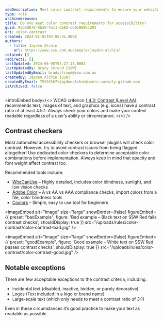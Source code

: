 ```yaml
---
seoDescription: Meet color contrast requirements to ensure your website's text and images are readable by everyone, including those with visual impairments.
type: rule
archivedreason:
title: Do you meet color contrast requirements for accessibility?
guid: 9ab5d07d-8b30-4a11-bb8d-cb01069bc291
uri: color-contrast
created: 2024-01-05T04:08:41.000Z
authors:
  - title: Jayden Alchin
    url: https://www.ssw.com.au/people/jayden-alchin/
related: []
redirects: []
lastUpdated: 2024-06-08T03:27:17.000Z
lastUpdatedBy: Brady Stroud [SSW]
lastUpdatedByEmail: bradystroud@ssw.com.au
createdBy: Jayden Alchin [SSW]
createdByEmail: 75593567+jaydenalchin@users.noreply.github.com
isArchived: false
---
```


<introEmbed
  body={<>
WCAG criterion [1.4.3: Contrast (Level AA)](https://www.w3.org/WAI/WCAG22/Understanding/contrast-minimum.html) recommends text, images of text, and graphics (e.g. icons) have a contrast ratio of at least 4.5:1.
Always check your colors and make your content readable regardless of a user’s ability or circumstance.
  </>}
/>
## Contrast checkers

Most automated accessibility checkers or browser plugins will check color contrast.
However, try to avoid contrast issues from being flagged altogether!
Use dedicated color checkers to determine acceptable color combinations before implementation.
Always keep in mind that opacity and font weight affect contrast too.

Recommended tools include:

- [WhoCanUse](https://www.whocanuse.com/) – Highly detailed, includes color blindness, sunlight, and low vision checks
- [Adobe Color](https://color.adobe.com/create/color-contrast-analyzer) – A vs AA vs AAA compliance checks, import colors from a file, color blindness tools
- [Coolors](https://coolors.co/contrast-checker) – Simple, easy to use tool for beginners

<imageEmbed
  alt="Image"
  size="large"
  showBorder={false}
  figureEmbed={{
    preset: "badExample",
    figure: 'Bad example – Black text on SSW Red fails contrast checks',
    shouldDisplay: true
  }}
  src="/uploads/rules/color-contrast/color-contrast-bad.jpg"
/>

<imageEmbed
  alt="Image"
  size="large"
  showBorder={false}
  figureEmbed={{
    preset: "goodExample",
    figure: 'Good example – White text on SSW Red passes contrast checks',
    shouldDisplay: true
  }}
  src="/uploads/rules/color-contrast/color-contrast-good.jpg"
/>

## Notable exceptions

There are few acceptable exceptions to the contrast criteria, including:

- Incidental text (disabled, inactive, hidden, or purely decorative)
- Logos (Text included in a logo or brand name)
- Large-scale text (which only needs to meet a contrast ratio of 3:1)

Even in these circumstances it’s good practice to make your text as readable as possible.

